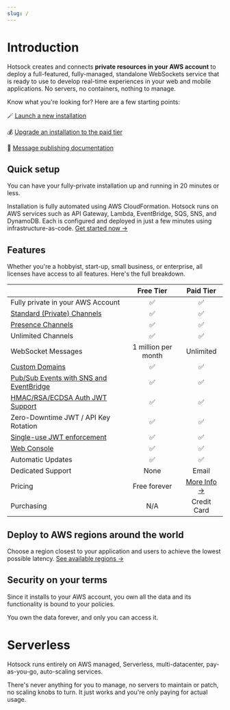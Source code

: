 ```yaml
---
slug: /
---
```


# Introduction

Hotsock creates and connects **private resources in your AWS account** to deploy a full-featured, fully-managed, standalone WebSockets service that is ready to use to develop real-time experiences in your web and mobile applications. No servers, no containers, nothing to manage.

Know what you're looking for? Here are a few starting points:

🪄 [Launch a new installation](./installation/initial-setup.mdx)

💰 [Upgrade an installation to the paid tier](./licensing/paid-tier-upgrade.mdx)

📝 [Message publishing documentation](./server-api/publish-messages.mdx)

## Quick setup

You can have your fully-private installation up and running in 20 minutes or less.

Installation is fully automated using AWS CloudFormation. Hotsock runs on AWS services such as API Gateway, Lambda, EventBridge, SQS, SNS, and DynamoDB. Each is configured and deployed in just a few minutes using infrastructure-as-code. [Get started now →](./installation/initial-setup.mdx)

## Features

Whether you're a hobbyist, start-up, small business, or enterprise, all licenses have access to all features. Here's the full breakdown.

|                                                                                                   |      Free Tier      |               Paid Tier                |
| :------------------------------------------------------------------------------------------------ | :-----------------: | :------------------------------------: |
| Fully private in your AWS Account                                                                 |         ✅          |                   ✅                   |
| [Standard (Private) Channels](./channels/standard.mdx)                                            |         ✅          |                   ✅                   |
| [Presence Channels](./channels/presence.mdx)                                                      |         ✅          |                   ✅                   |
| Unlimited Channels                                                                                |         ✅          |                   ✅                   |
| WebSocket Messages                                                                                | 1 million per month |               Unlimited                |
| [Custom Domains](./installation/custom-domains.mdx)                                               |         ✅          |                   ✅                   |
| [Pub/Sub Events with SNS and EventBridge](./server-api/events.mdx)                                |         ✅          |                   ✅                   |
| [HMAC/RSA/ECDSA Auth JWT Support](./connections/authentication.mdx#set-signing-method-in-hotsock) |         ✅          |                   ✅                   |
| Zero-Downtime JWT / API Key Rotation                                                              |         ✅          |                   ✅                   |
| [Single-use JWT enforcement](./connections/claims.mdx#singleUse)                                  |         ✅          |                   ✅                   |
| [Web Console](./server-api/web-console.mdx)                                                       |         ✅          |                   ✅                   |
| Automatic Updates                                                                                 |         ✅          |                   ✅                   |
| Dedicated Support                                                                                 |        None         |                 Email                  |
| Pricing                                                                                           |    Free forever     | [More Info →](./licensing/pricing.mdx) |
| Purchasing                                                                                        |         N/A         |              Credit Card               |

## Deploy to AWS regions around the world

Choose a region closest to your application and users to achieve the lowest possible latency. [See available regions →](installation/region-support.mdx)

## Security on your terms

Since it installs to your AWS account, you own all the data and its functionality is bound to your policies.

You own the data forever, and only you can access it.

# Serverless

Hotsock runs entirely on AWS managed, Serverless, multi-datacenter, pay-as-you-go, auto-scaling services.

There's never anything for you to manage, no servers to maintain or patch, no scaling knobs to turn. It just works and you're only paying for actual usage.

